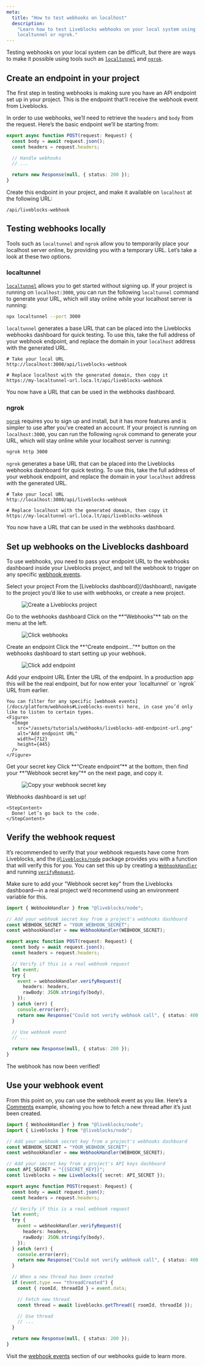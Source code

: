 ```yaml
---
meta:
  title: "How to test webhooks on localhost"
  description:
    "Learn how to test Liveblocks webhooks on your local system using
    localtunnel or ngrok."
---
```


Testing webhooks on your local system can be difficult, but there are ways to
make it possible using tools such as
[`localtunnel`](https://www.npmjs.com/package/localtunnel) and
[`ngrok`](https://www.npmjs.com/package/ngrok).

## Create an endpoint in your project

The first step in testing webhooks is making sure you have an API endpoint set
up in your project. This is the endpoint that’ll receive the webhook event from
Liveblocks.

In order to use webhooks, we’ll need to retrieve the `headers` and `body` from
the request. Here’s the basic endpoint we’ll be starting from:

```ts
export async function POST(request: Request) {
  const body = await request.json();
  const headers = request.headers;

  // Handle webhooks
  // ...

  return new Response(null, { status: 200 });
}
```

Create this endpoint in your project, and make it available on `localhost` at
the following URL:

```
/api/liveblocks-webhook
```

## Testing webhooks locally

Tools such as `localtunnel` and `ngrok` allow you to temporarily place your
localhost server online, by providing you with a temporary URL. Let’s take a
look at these two options.

### localtunnel

[`localtunnel`](https://www.npmjs.com/package/localtunnel) allows you to get
started without signing up. If your project is running on `localhost:3000`, you
can run the following `localtunnel` command to generate your URL, which will
stay online while your localhost server is running:

```bash
npx localtunnel --port 3000
```

`localtunnel` generates a base URL that can be placed into the Liveblocks
webhooks dashboard for quick testing. To use this, take the full address of your
webhook endpoint, and replace the domain in your `localhost` address with the
generated URL.

```shell
# Take your local URL
http://localhost:3000/api/liveblocks-webhook

# Replace localhost with the generated domain, then copy it
https://my-localtunnel-url.loca.lt/api/liveblocks-webhook
```

You now have a URL that can be used in the webhooks dashboard.

### ngrok

[`ngrok`](https://www.npmjs.com/package/ngrok) requires you to sign up and
install, but it has more features and is simpler to use after you’ve created an
account. If your project is running on `localhost:3000`, you can run the
following `ngrok` command to generate your URL, which will stay online while
your localhost server is running:

```bash
ngrok http 3000
```

`ngrok` generates a base URL that can be placed into the Liveblocks webhooks
dashboard for quick testing. To use this, take the full address of your webhook
endpoint, and replace the domain in your `localhost` address with the generated
URL.

```shell
# Take your local URL
http://localhost:3000/api/liveblocks-webhook

# Replace localhost with the generated domain, then copy it
https://my-localtunnel-url.loca.lt/api/liveblocks-webhook
```

You now have a URL that can be used in the webhooks dashboard.

## Set up webhooks on the Liveblocks dashboard

To use webhooks, you need to pass your endpoint URL to the webhooks dashboard
inside your Liveblocks project, and tell the webhook to trigger on any specific
[webhook events](/docs/platform/webhooks#Liveblocks-events).

<Steps>
  <Step>
    <StepTitle>Select your project</StepTitle>
    <StepContent>
      From the [Liveblocks dashboard](/dashboard), navigate to the project you’d
      like to use with webhooks, or create a new project.
      <Figure>
        <Image
          src="/assets/tutorials/webhooks/liveblocks-create-project.png"
          alt="Create a Liveblocks project"
          width={712}
          height={445}
        />
      </Figure>
    </StepContent>
  </Step>

<Step>
  <StepTitle>Go to the webhooks dashboard</StepTitle>
  <StepContent>
    Click on the **“Webhooks”** tab on the menu at the left.
    <Figure>
      <Image
        src="/assets/tutorials/webhooks/liveblocks-click-webhooks.png"
        alt="Click webhooks"
        width={712}
        height={445}
      />
    </Figure>
  </StepContent>
</Step>

<Step>
  <StepTitle>Create an endpoint</StepTitle>
  <StepContent>
    Click the **“Create endpoint…”** button on the webhooks dashboard to start
    setting up your webhook.
    <Figure>
      <Image
        src="/assets/tutorials/webhooks/liveblocks-add-endpoint.png"
        alt="Click add endpoint"
        width={712}
        height={445}
      />
    </Figure>
  </StepContent>
</Step>

<Step>
  <StepTitle>Add your endpoint URL</StepTitle>
  <StepContent>
    Enter the URL of the endpoint. In a production app this will be the real
    endpoint, but for now enter your `localtunnel` or `ngrok` URL from earlier.

    You can filter for any specific [webhook events](/docs/platform/webhooks#Liveblocks-events) here, in case you’d only like to listen to certain types.
    <Figure>
      <Image
        src="/assets/tutorials/webhooks/liveblocks-add-endpoint-url.png"
        alt="Add endpoint URL"
        width={712}
        height={445}
      />
    </Figure>

  </StepContent>
</Step>

<Step>
  <StepTitle>Get your secret key</StepTitle>
  <StepContent>
    Click **“Create endpoint”** at the bottom, then find your **“Webhook secret
    key”** on the next page, and copy it.
    <Figure>
      <Image
        src="/assets/tutorials/webhooks/liveblocks-get-secret-key.png"
        alt="Copy your webhook secret key"
        width={712}
        height={445}
      />
    </Figure>
  </StepContent>
</Step>

  <Step lastStep>
    <StepTitle>Webhooks dashboard is set up!</StepTitle>

    <StepContent>
      Done! Let’s go back to the code.
    </StepContent>

  </Step>
</Steps>

## Verify the webhook request

It’s recommended to verify that your webhook requests have come from Liveblocks,
and the [`@liveblocks/node`](/docs/api-reference/liveblocks-node) package
provides you with a function that will verify this for you. You can set this up
by creating a
[`WebhookHandler`](/docs/api-reference/liveblocks-node#WebhookHandler) and
running [`verifyRequest`](/docs/api-reference/liveblocks-node#verifyRequest).

Make sure to add your "Webhook secret key" from the Liveblocks dashboard—in a
real project we’d recommend using an environment variable for this.

```ts highlight="1,3-5,11-21"
import { WebhookHandler } from "@liveblocks/node";

// Add your webhook secret key from a project's webhooks dashboard
const WEBHOOK_SECRET = "YOUR_WEBHOOK_SECRET";
const webhookHandler = new WebhookHandler(WEBHOOK_SECRET);

export async function POST(request: Request) {
  const body = await request.json();
  const headers = request.headers;

  // Verify if this is a real webhook request
  let event;
  try {
    event = webhookHandler.verifyRequest({
      headers: headers,
      rawBody: JSON.stringify(body),
    });
  } catch (err) {
    console.error(err);
    return new Response("Could not verify webhook call", { status: 400 });
  }

  // Use webhook event
  // ...

  return new Response(null, { status: 200 });
}
```

The webhook has now been verified!

## Use your webhook event

From this point on, you can use the webhook event as you like. Here’s a
[Comments](/docs/products/comments) example, showing you how to fetch a new
thread after it’s just been created.

```ts highlight="2,8-10,28-37"
import { WebhookHandler } from "@liveblocks/node";
import { Liveblocks } from "@liveblocks/node";

// Add your webhook secret key from a project's webhooks dashboard
const WEBHOOK_SECRET = "YOUR_WEBHOOK_SECRET";
const webhookHandler = new WebhookHandler(WEBHOOK_SECRET);

// Add your secret key from a project's API keys dashboard
const API_SECRET = "{{SECRET_KEY}}";
const liveblocks = new Liveblocks({ secret: API_SECRET });

export async function POST(request: Request) {
  const body = await request.json();
  const headers = request.headers;

  // Verify if this is a real webhook request
  let event;
  try {
    event = webhookHandler.verifyRequest({
      headers: headers,
      rawBody: JSON.stringify(body),
    });
  } catch (err) {
    console.error(err);
    return new Response("Could not verify webhook call", { status: 400 });
  }

  // When a new thread has been created
  if (event.type === "threadCreated") {
    const { roomId, threadId } = event.data;

    // Fetch new thread
    const thread = await liveblocks.getThread({ roomId, threadId });

    // Use thread
    // ...
  }

  return new Response(null, { status: 200 });
}
```

Visit the [webhook events](/docs/platform/webhooks#Liveblocks-events) section of
our webhooks guide to learn more.
